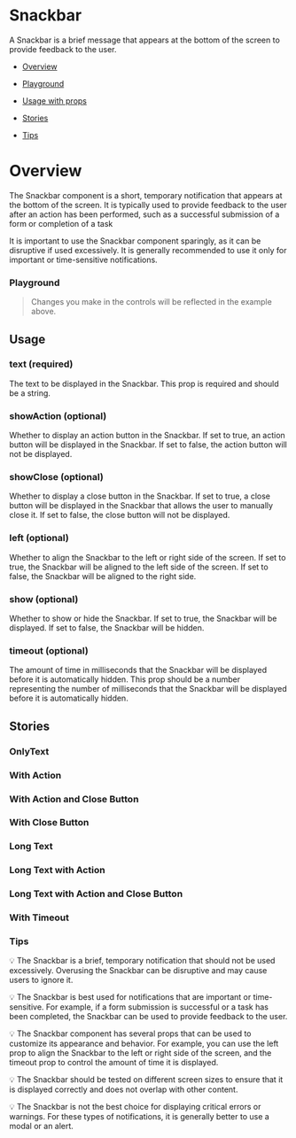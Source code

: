

<Meta of={SnackbarStories} />

# Snackbar

A Snackbar is a brief message that appears at the bottom of the screen to provide feedback to the user.

- [Overview](#overview)

- [Playground](#playground)

- [Usage with props](#usage)

- [Stories](#stories)

- [Tips](#tips)

# Overview <a id="overview" />

The Snackbar component is a short, temporary notification that appears at the bottom of the screen. It is typically used to provide feedback to the user after an action has been performed, such as a successful submission of a form or completion of a task

It is important to use the Snackbar component sparingly, as it can be disruptive if used excessively. It is generally recommended to use it only for important or time-sensitive notifications.

<Canvas>
  <Story of={SnackbarStories.Overview} />
</Canvas>

### Playground <a id="playground" />

> Changes you make in the controls will be reflected in the example above.

<Controls
  of={SnackbarStories.Overview}
  exclude={/^(click.*|action|content|close|on.*)$/}
/>

## Usage <a id="usage" />

### text (required)

The text to be displayed in the Snackbar. This prop is required and should be a string.

### showAction (optional)

Whether to display an action button in the Snackbar. If set to true, an action button will be displayed in the Snackbar. If set to false, the action button will not be displayed.

### showClose (optional)

Whether to display a close button in the Snackbar. If set to true, a close button will be displayed in the Snackbar that allows the user to manually close it. If set to false, the close button will not be displayed.

### left (optional)

Whether to align the Snackbar to the left or right side of the screen. If set to true, the Snackbar will be aligned to the left side of the screen. If set to false, the Snackbar will be aligned to the right side.

### show (optional)

Whether to show or hide the Snackbar. If set to true, the Snackbar will be displayed. If set to false, the Snackbar will be hidden.

### timeout (optional)

The amount of time in milliseconds that the Snackbar will be displayed before it is automatically hidden. This prop should be a number representing the number of milliseconds that the Snackbar will be displayed before it is automatically hidden.

## Stories <a id="stories" />

### OnlyText

<Canvas>
  <Story of={SnackbarStories.OnlyText} />
</Canvas>

### With Action

<Canvas>
  <Story of={SnackbarStories.WithAction} />
</Canvas>

### With Action and Close Button

<Canvas>
  <Story of={SnackbarStories.WithActionAndCloseButton} />
</Canvas>

### With Close Button

<Canvas>
  <Story of={SnackbarStories.WithCloseButton} />
</Canvas>

### Long Text

<Canvas>
  <Story of={SnackbarStories.LongText} />
</Canvas>

### Long Text with Action

<Canvas>
  <Story of={SnackbarStories.LongTextWithAction} />
</Canvas>

### Long Text with Action and Close Button

<Canvas>
  <Story of={SnackbarStories.LongTextWithActionAndCloseButton} />
</Canvas>

### With Timeout

<Canvas>
  <Story of={SnackbarStories.WithTimeout} />
</Canvas>

### Tips <a id="tips" />

💡 The Snackbar is a brief, temporary notification that should not be used excessively. Overusing the Snackbar can be disruptive and may cause users to ignore it.

💡 The Snackbar is best used for notifications that are important or time-sensitive. For example, if a form submission is successful or a task has been completed, the Snackbar can be used to provide feedback to the user.

💡 The Snackbar component has several props that can be used to customize its appearance and behavior. For example, you can use the left prop to align the Snackbar to the left or right side of the screen, and the timeout prop to control the amount of time it is displayed.

💡 The Snackbar should be tested on different screen sizes to ensure that it is displayed correctly and does not overlap with other content.

💡 The Snackbar is not the best choice for displaying critical errors or warnings. For these types of notifications, it is generally better to use a modal or an alert.
